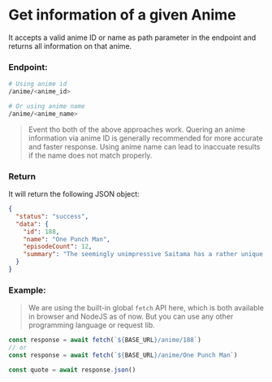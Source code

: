 
# Get information of a given Anime

It accepts a valid anime ID or name as path parameter in the endpoint and returns all information on that anime.

### Endpoint:
```sh
# Using anime id
/anime/<anime_id>

# Or using anime name
/anime/<anime_name>
```

> Event tho both of the above approaches work. Quering an anime information via anime ID is generally recommended for more accurate and faster response. Using anime name can lead to inaccuate results if the name does not match properly.

### Return
It will return the following JSON object:

```json
{
  "status": "success",
  "data": {
    "id": 188,
    "name": "One Punch Man",
    "episodeCount": 12,
    "summary": "The seemingly unimpressive Saitama has a rather unique hobby: being a hero. In order to pursue his childhood dream, Saitama relentlessly trained for three years, losing all of his hair in the process. Now, Saitama is so powerful, he can defeat any enemy with just one punch. However, having no one capable of matching his strength has led Saitama to an unexpected problem—he is no longer able to enjoy the thrill of battling and has become quite bored. One day, Saitama catches the attention of 19-year-old cyborg Genos, who witnesses his power and wishes to become Saitama's disciple. Genos proposes that the two join the Hero Association in order to become certified heroes that will be recognized for their positive contributions to society. Saitama, who is shocked that no one knows who he is, quickly agrees. Meeting new allies and taking on new foes, Saitama embarks on a new journey as a member of the Hero Association to experience the excitement of battle he once felt."
  }
}
```

### Example:
> We are using the built-in global `fetch` API here, which is both available in browser and NodeJS as of now. But you can use any other programming language or request lib.

```js
const response = await fetch(`${BASE_URL}/anime/188`)
// or
const response = await fetch(`${BASE_URL}/anime/One Punch Man`)

const quote = await response.json()
```
